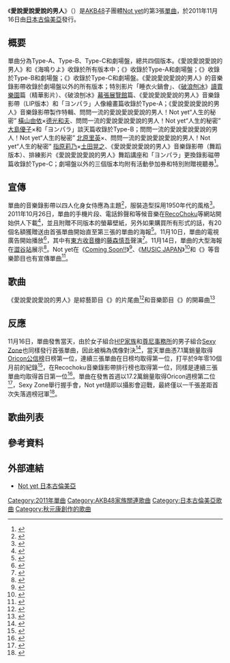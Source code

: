 {{Infobox Single 
| Name           = 《愛說愛說愛說的男人》
| Artist         = [[Not_yet|Not yet]]
| Album          = 
| Cover         = ペラペラペラオ.jpg
| B-side         = 海嘯聲喔《{{lang|ja|海鳴りよ}}》<br/>前男友結婚時《{{lang|ja|元カレが結婚する時}}》<br/>看得見風車的街《{{lang|ja|風車が見える街}}》<br/>我方《{{lang|ja|味方}}》
| Released       = 2011年11月16日
| Format         = [[單曲|單曲]]
| Recorded       = 2011年<br/>{{JPN}}
| Genre          = [[J-POP|J-POP]]
| Length         = 26:29（Type-A）<br/>25:34（Type-B）<br/>26:19（Type-C）
| Label          = [[日本古倫美亞|日本古倫美亞]]
| Writer         = [[秋元康|秋元康]]<br/>板垣祐介<br/>川浦正大<br/>すみだしんや<br/>五戶力<br/>角野壽和
| Producer       = 秋元康
| Certification  = 
| Chart position = 
| Last single    = 《[[破浪刨冰|破浪刨冰]]》<br/>（2011年）
| This single    = 《'''愛說愛說愛說的男人'''》<br/>（2011年）
| Next single    = 《[[西瓜BABY|西瓜BABY]]》<br/>（2012年）
| Misc           = 
}}

《'''愛說愛說愛說的男人'''》（{{lang-ja|'''ペラペラペラオ'''}}）是[[AKB48|AKB48]]子團體[[Not_yet|Not yet]]的第3張[[單曲|單曲]]，於2011年11月16日由[[日本古倫美亞|日本古倫美亞]]發行。

== 概要 ==
單曲分為Type-A、Type-B、Type-C和劇場盤，總共四個版本。《愛說愛說愛說的男人》和《海鳴りよ》收錄於所有版本中；《{{lang|ja|元カレが結婚する時}}》收錄於Type-A和劇場盤；《{{lang|ja|風車が見える街}}》收錄於Type-B和劇場盤；《{{lang|ja|味方}}》收錄於Type-C和劇場盤。《愛說愛說愛說的男人》的音樂錄影帶收錄於劇場盤以外的所有版本；特別影片「睡衣火鍋會」、《[[破浪刨冰|破浪刨冰]]》[[讀賣樂園|讀賣樂園]]篇（精華影片）、《破浪刨冰》[[幕張展覽館|幕張展覽館]]篇、《愛說愛說愛說的男人》音樂錄影帶（LIP版本）和「ヨンパラ」人像繪畫篇收錄於Type-A；《愛說愛說愛說的男人》音樂錄影帶製作特輯、問問一流的愛說愛說愛說的男人！Not yet“人生的秘密” [[橫山由依|橫山由依]]×[[德光和夫|德光和夫]]、問問一流的愛說愛說愛說的男人！Not yet“人生的秘密” [[大島優子|大島優子]]×{{Link-ja|Korokke|コロッケ (タレント)}}和「ヨンパラ」談天篇收錄於Type-B；問問一流的愛說愛說愛說的男人！Not yet“人生的秘密” [[北原里英|北原里英]]×{{Link-ja|今田耕司|今田耕司}}、問問一流的愛說愛說愛說的男人！Not yet“人生的秘密” [[指原莉乃|指原莉乃]]×[[土田晃之|土田晃之]]、《愛說愛說愛說的男人》音樂錄影帶（舞蹈版本）、排練影片《愛說愛說愛說的男人》舞蹈講座和「ヨンパラ」更換錄影磁帶篇收錄於Type-C；劇場盤以外的三個版本均附有活動參加券和特別附贈視聽券<ref>{{ja icon}}{{cite web |url=http://columbia.jp/notyet/release.html |script-title=ja:ペラペラペラオ |publisher=[[Not_yet|Not yet]] |date=2011-11-16 |accessdate=2011-11-22 |archive-date=2011-07-13 |archive-url=https://web.archive.org/web/20110713090429/http://columbia.jp/notyet/release.html |dead-url=no }}</ref>。

==宣傳==
單曲的音樂錄影帶以四人化身女侍應為主題<ref>{{ja icon}}{{cite web |url=http://www.oricon.co.jp/news/music/2002354/full/ |script-title=ja:Not yet・大島優子ら、ウエイトレス姿を披露 |publisher=[[Oricon|Oricon]] |date=2011-10-03 |accessdate=2011-11-22 |archive-date=2011-12-07 |archive-url=https://web.archive.org/web/20111207023244/http://www.oricon.co.jp/news/music/2002354/full/ |dead-url=no }}</ref>，服裝造型採用1950年代的風格<ref>{{ja icon}}{{cite web |url=http://www.rcd.co.jp/music/pickup/2011/10/03/003_01.html |script-title=ja:Not yet・大島優子ら、ウエイトレス姿を披露 |publisher=rcd |date=2011-10-03 |accessdate=2011-11-22 |archive-date=2011-11-16 |archive-url=https://web.archive.org/web/20111116195804/http://www.rcd.co.jp/music/pickup/2011/10/03/003_01.html |dead-url=no }}</ref>。2011年10月26日，單曲的手機片段、電話鈴聲和等候音樂在[[RecoChoku|RecoChoku]]等網站開始供人下載<ref>{{ja icon}}{{cite web |url=http://listen.jp/store/musicnews_35701_all.htm |script-title=ja:AKB大島、北原、指原、横山所属のNot yet 3rdシングル「ペラペラペラオ」収録曲タイトル発表！ |publisher=リッスンジャパン |date=2011-10-25 |accessdate=2011-11-22 }}{{dead link|date=2018年3月 |bot=InternetArchiveBot |fix-attempted=yes }}</ref>，並且附贈不同版本的螢幕壁紙，另外如果購買所有形式的話，有20個名額獲贈送由首張單曲開始直至第三張的單曲的海報<ref>{{ja icon}}{{cite web |url=http://www.hotexpress.co.jp/news/111025_notyet/ |script-title=ja:AKB48発Not yet ウエイトレス姿も話題の新曲先行配信 |publisher=hotexpress |date=2011-11-14 |accessdate=2011-11-22 }}{{Dead link|date=2019年12月 |bot=InternetArchiveBot |fix-attempted=yes }}</ref>。11月10日，單曲的電視廣告開始播放<ref>{{ja icon}}{{cite web |url=http://www.oricon.co.jp/news/music/2003605/full/ |script-title=ja:Not yet、禁断のパジャマトーク |publisher=[[Oricon|Oricon]] |date=2011-11-10 |accessdate=2012-04-20 |archive-date=2012-04-27 |archive-url=https://web.archive.org/web/20120427070824/http://www.oricon.co.jp/news/music/2003605/full/ |dead-url=no }}</ref>，其中有[[東方收音機|東方收音機]]的[[藤森慎吾|藤森慎吾]]聲演<ref>{{Twitter|chara317megane/status/137373690991095808|藤森慎吾2011年11月18日在Twitter的訊息}}</ref>。11月14日，單曲的大型海報在[[澀谷站|澀谷站]]展示<ref>{{ja icon}}{{cite web |url=http://natalie.mu/music/news/59618 |script-title=ja:Not yet新曲巨大ポスター、渋谷で期間限定公開 |publisher=ナタリー |date=2011-10-25 |accessdate=2011-11-22 |archive-date=2011-11-20 |archive-url=https://web.archive.org/web/20111120105031/http://natalie.mu/music/news/59618 |dead-url=no }}</ref>。Not yet在《[[Coming_Soon!!|Coming Soon!!]]》<ref>{{ja icon}}{{cite web |url=http://natalie.mu/music/news/59550 |script-title=ja:「カミスン！」に金爆、PUFFY、Not yet、ファンモン、遊助 |publisher=ナタリー |date=2011-11-13 |accessdate=2011-11-22 |archive-date=2012-11-20 |archive-url=https://web.archive.org/web/20121120184203/http://natalie.mu/music/news/59550 |dead-url=no }}</ref>、《[[MUSIC_JAPAN|MUSIC JAPAN]]》<ref>{{ja icon}}{{cite web |url=http://tower.jp/article/news/2011/11/16/n01 |script-title=ja:11月20日の〈MJ〉に2NE1、Not yetら出演&今夜KARA特番放送 |publisher=TOWER RECORDS |date=2011-11-16 |accessdate=2011-11-22 |archive-date=2016-03-04 |archive-url=https://web.archive.org/web/20160304113730/http://tower.jp/article/news/2011/11/16/n01 |dead-url=no }}</ref>和《{{Link-ja|100% HITS! SPACE SHOWER TV Plus|100%ヒッツ!スペースシャワーTVプラス}}》等音樂節目也有宣傳單曲<ref>{{ja icon}}{{cite web |url=http://natalie.mu/music/news/59761 |script-title=ja:スペシャプラスでNot yet＆フレキス特集オンエア |publisher=ナタリー |date=2011-11-17 |accessdate=2011-11-22 |archive-date=2016-03-04 |archive-url=https://web.archive.org/web/20160304090636/http://natalie.mu/music/news/59761 |dead-url=no }}</ref>。

==歌曲==
《愛說愛說愛說的男人》是綜藝節目《{{Link-ja|拜託了！排名|お願い!ランキング}}》的片尾曲<ref>{{ja icon}}{{cite web|url=http://www.oricon.co.jp/news/music/2003074/ |script-title=ja:Not yet、『お願い！ランキング』ED曲に決定 |publisher=[[Oricon|Oricon]] |date=2011-10-25 |accessdate=2011-11-22}}</ref>和音樂節目《{{Link-ja|THE STREET FIGHTERS|ストリートファイターズ}}》的開幕曲<ref>{{ja icon}}{{cite web |url=http://natalie.mu/music/news/58626 |script-title=ja:Not yet「ペラペラペラオ」収録内容決定＆着うた先行配信 |publisher=ナタリー |date=2011-10-25 |accessdate=2011-11-22 |archive-date=2011-11-27 |archive-url=https://web.archive.org/web/20111127204458/http://natalie.mu/music/news/58626 |dead-url=no }}</ref>

==反應==
11月16日，單曲發售當天，由於女子組合[[Hello!_Project|H!P家族]]和[[尊尼事務所|尊尼事務所]]的男子組合[[Sexy_Zone|Sexy Zone]]也同樣發行首張單曲，因此被稱為偶像對決<ref>{{ja icon}}{{cite web |url=http://www.cyzo.com/2011/11/post_9040.html |script-title=ja:"握手会改善"ハロプロ・モベキマスと"低俗番組"AKB48派生・Not yet　シングル同日対決の行方 |publisher=日刊サイゾー |date=2011-11-09 |accessdate=2011-11-22 |archive-date=2011-11-13 |archive-url=https://web.archive.org/web/20111113175833/http://www.cyzo.com/2011/11/post_9040.html |dead-url=no }}</ref>，當天單曲憑7.1萬銷量取得[[Oricon公信榜|Oricon公信榜]]日榜第一位，連續三張單曲在日榜均取得第一位，打平{{Link-ja|迷你早安。|ミニモニ。}}於9年零10個月前的紀錄<ref>{{ja icon}}{{cite web |url=http://www.oricon.co.jp/news/rankmusic/2003805/full/ |script-title=ja:Not yet、3rdシングルが初日首位 |publisher=[[Oricon|Oricon]] |date=2011-11-16 |accessdate=2011-11-22 |archive-date=2011-11-19 |archive-url=https://web.archive.org/web/20111119031403/http://www.oricon.co.jp/news/rankmusic/2003805/full |dead-url=no }}</ref>，在Recochoku音樂錄影帶排行榜也取得第一位，同樣是連續三張單曲均取得首日第一位<ref>{{ja icon}}{{cite web |url=http://listen.jp/store/musicnews_36079_all.htm |script-title=ja:デビュー以来 3曲連続　初登場オリコン1位！ Not yet 新曲「ペラペラペラオ」1位スタート |publisher=リッスンジャパン |date=2011-11-16 |accessdate=2011-11-22 }}{{dead link|date=2018年3月 |bot=InternetArchiveBot |fix-attempted=yes }}</ref>。單曲在發售首週以17.2萬銷量取得Oricon週榜第二位<ref>{{ja icon}}{{cite web |url=http://www.oricon.co.jp/news/rankmusic/2003931/full/ |script-title=ja:【オリコン】Sexy Zone、歴代最年少「14.4歳」で首位デビュー |publisher=[[Oricon|Oricon]] |date=2011-11-22 |accessdate=2011-11-22 |archive-date=2011-12-16 |archive-url=https://web.archive.org/web/20111216202550/http://www.oricon.co.jp/news/rankmusic/2003931/full/ |dead-url=no }}</ref>，Sexy Zone舉行握手會，Not yet隨即以攝影會迎戰，最終僅以一千張差距首次失落週榜冠軍<ref>{{ja icon}}{{cite web |url=http://www.j-cast.com/2011/11/22113974.html |script-title=ja:ついにジャニーズも「AKB商法」導入　Sexy Zone、オリコン1位の舞台裏 |publisher=J-cast |date=2011-11-22 |accessdate=2011-11-22 |archive-date=2011-11-23 |archive-url=https://web.archive.org/web/20111123151551/http://www.j-cast.com/2011/11/22113974.html |dead-url=no }}</ref>。

==歌曲列表==
{{tracklist
| headline        =Type-A
| extra_column=編曲
| total_length    = 
| title1          = 愛說愛說愛說的男人
| lyrics1         = [[秋元康|秋元康]]
| music1 = 板垣祐介
| extra1          =板垣祐介
| length1         = 4:23
| title2          = {{lang|ja|海鳴りよ}}
| lyrics2         =秋元康
| music2 =川浦正大
| extra2          = 若田部誠
| length2         =4:10
| title3          = {{lang|ja|元カレが結婚する時}}
| lyrics3         = 秋元康
| music3 =すみだしんや
| extra3          = {{Link-ja|前嶋康明|前嶋康明}}
| length3         = 4:41
| title4          = 愛說愛說愛說的男人（純音樂）
| lyrics4         = 秋元康
| music4         = 板垣祐介
| extra4          = 板垣祐介
| length4         =  4:23
| title5          = {{lang|ja|海鳴りよ}}（純音樂）
| lyrics5         = 秋元康
| music5         = 川浦正大
| extra5          = 若田部誠
| length5         = 4:10
| title6         = {{lang|ja|元カレが結婚する時}}（純音樂）
| lyrics6         = 秋元康
| music6         =すみだしんや
| extra6          = 前嶋康明
| length6         = 4:41
}}

{{tracklist
| headline        =Type-B
| extra_column=編曲
| total_length    = 
| title1          = 愛說愛說愛說的男人
| lyrics1         = 秋元康
| music1 = 板垣祐介
| extra1          =板垣祐介
| length1         = 4:23
| title2          = {{lang|ja|海鳴りよ}}
| lyrics2         =秋元康
| music2 =川浦正大
| extra2          = 若田部誠
| length2         =4:10
| title3          = {{lang|ja|風車が見える街}}
| lyrics3         = 秋元康
| music3 =五戶力
| extra3          = 田邊惠二
| length3         = 4:13
| title4          = 愛說愛說愛說的男人（純音樂）
| lyrics4         = 秋元康
| music4         = 板垣祐介
| extra4          = 板垣祐介
| length4         =  4:23
| title5          = {{lang|ja|海鳴りよ}}（純音樂）
| lyrics5         = 秋元康
| music5         = 川浦正大
| extra5          = 若田部誠
| length5         = 4:10
| title6         = {{lang|ja|風車が見える街}}（純音樂）
| lyrics6         = 秋元康
| music6         =五戶力
| extra6          = 田邊惠二
| length6         = 4:13
}}

{{tracklist
| headline        =Type-C
| extra_column=編曲
| total_length    = 
| title1          = 愛說愛說愛說的男人
| lyrics1         = 秋元康
| music1 = 板垣祐介
| extra1          =板垣祐介
| length1         = 4:23
| title2          = {{lang|ja|海鳴りよ}}
| lyrics2         =秋元康
| music2 =川浦正大
| extra2          = 若田部誠
| length2         =4:10
| title3          = {{lang|ja|味方}}
| lyrics3         = 秋元康
| music3 =角野壽和
| extra3          = division L
| length3         = 4:35
| title4          = 愛說愛說愛說的男人（純音樂）
| lyrics4         = 秋元康
| music4         = 板垣祐介
| extra4          = 板垣祐介
| length4         =  4:23
| title5          = {{lang|ja|海鳴りよ}}（純音樂）
| lyrics5         = 秋元康
| music5         = 川浦正大
| extra5          = 若田部誠
| length5         = 4:10
| title6         = {{lang|ja|味方}}（純音樂）
| lyrics6         = 秋元康
| music6         =角野壽和
| extra6          = 田邊惠二
| length6         = 4:35
}}

{{tracklist
| headline        =劇場盤
| extra_column=編曲
| total_length    = 
| title1          = 愛說愛說愛說的男人
| lyrics1         = 秋元康
| music1 = 板垣祐介
| extra1          =板垣祐介
| length1         = 4:23
| title2         = {{lang|ja|元カレが結婚する時}}
| lyrics2         = 秋元康
| music2         =すみだしんや
| extra2          = 前嶋康明
| length2         = 4:41
| title3          = {{lang|ja|海鳴りよ}}
| lyrics3         = 秋元康
| music3         = 川浦正大
| extra3          = 若田部誠
| length3         = 4:10
| title4          = {{lang|ja|味方}}
| lyrics4         = 秋元康
| music4 =角野壽和
| extra4          = division L
| length4         = 4:35
| title5          = 愛說愛說愛說的男人（純音樂）
| lyrics5         = 秋元康
| music5         = 板垣祐介
| extra5          = 板垣祐介
| length5         =  4:23
| title6         = {{lang|ja|元カレが結婚する時}}（純音樂）
| lyrics6         = 秋元康
| music6         =すみだしんや
| extra6          = 前嶋康明
| length6         = 4:41
| title7          = {{lang|ja|海鳴りよ}}（純音樂）
| lyrics7         = 秋元康
| music7         = 川浦正大
| extra7          = 若田部誠
| length7         = 4:10
| title8         = {{lang|ja|味方}}（純音樂）
| lyrics8         = 秋元康
| music8         =角野壽和
| extra8          = 田邊惠二
| length8         = 4:35
}}

== 參考資料 ==
{{Reflist|2}}

== 外部連結 ==
* {{ja icon}}[http://columbia.jp/notyet/ Not yet 日本古倫美亞] {{Wayback|url=http://columbia.jp/notyet/ |date=20110314171420 }}

{{AKB48歌曲}}
{{not yet (团体)}}

{{DEFAULTSORT:Peraperaperao}}
[[Category:2011年單曲|Category:2011年單曲]]
[[Category:AKB48家族關連歌曲|Category:AKB48家族關連歌曲]]
[[Category:日本古倫美亞歌曲|Category:日本古倫美亞歌曲]]
[[Category:秋元康創作的歌曲|Category:秋元康創作的歌曲]]